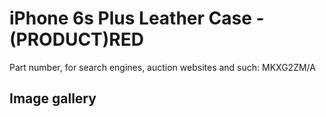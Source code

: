 
# iPhone 6s Plus Leather Case - (PRODUCT)RED

Part number, for search engines, auction websites and such: MKXG2ZM/A

## Image gallery

<div style={{ width: "768px" }}>
  <GalleryComponent
    images={[
      {
        original: "/everysource/MKXG2.png",
        thumbnail: "/everypreview/MKXG2.png",
      },
      {
        original: "/everysource/MKXG2_AV1_GOLD.png",
        thumbnail: "/everypreview/MKXG2_AV1_GOLD.png",
      },
      {
        original: "/everysource/MKXG2_AV1_SILVER.png",
        thumbnail: "/everypreview/MKXG2_AV1_SILVER.png",
      },
      {
        original: "/everysource/MKXG2_AV1_SPACE_GRAY.png",
        thumbnail: "/everypreview/MKXG2_AV1_SPACE_GRAY.png",
      }
    ]}
  />
</div>